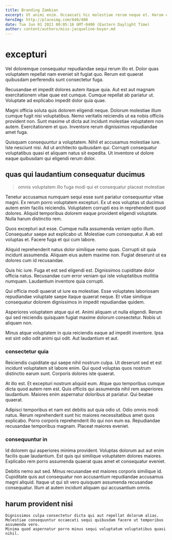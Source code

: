 ```yaml
---
title: Branding Zambian
excerpt: Ut animi enim. Occaecati hic molestiae rerum neque et. Harum est maxime. Impedit sint architecto. Qui magni in ut ducimus fugit non quia velit. Rem aut et magni est fuga ratione repellat.
heroImg: http://placeimg.com/640/480
date: Tue Jun 01 2021 00:05:16 GMT-0400 (Eastern Daylight Time)
author: content/authors/miss-jacqueline-boyer.md
---
```

# excepturi

Vel doloremque consequatur repudiandae sequi rerum illo et. Dolor quas voluptatem repellat nam eveniet sit fugiat quo. Rerum est quaerat quibusdam perferendis sunt consectetur fuga.
  
Recusandae et impedit dolores autem itaque quia. Aut est aut magnam exercitationem vitae quae est cumque. Cumque repellat ab pariatur ut. Voluptate ad explicabo impedit dolor quia quae.
  
Magni officia soluta quis dolorem eligendi neque. Dolorum molestiae illum cumque fugit nisi voluptatibus. Nemo veritatis reiciendis ut ea nobis officiis provident non. Sunt maxime ut dicta aut incidunt molestiae voluptatem non autem. Exercitationem et quo. Inventore rerum dignissimos repudiandae amet fuga.
  
Quisquam consequuntur a voluptatem. Nihil et accusamus molestiae iure. Iste nesciunt nisi. Ad ut architecto quibusdam qui. Corrupti consequatur voluptatibus quasi et aliquam natus sit expedita. Ut inventore ut dolore eaque quibusdam qui eligendi rerum dolor.

## quas qui laudantium consequatur ducimus

> omnis voluptatem illo fuga modi qui et consequatur placeat molestiae

Tenetur accusamus numquam sequi esse sunt pariatur consequuntur vitae magni. Ex rerum porro voluptatem excepturi. Ex ut eos voluptas ut ducimus autem enim facilis reiciendis. Voluptatem corrupti eos in reprehenderit quod dolores. Aliquid temporibus dolorem eaque provident eligendi voluptate. Nulla harum distinctio rem.
  
Quos excepturi aut esse. Cumque nulla assumenda veniam optio illum. Consequatur saepe aut explicabo ut. Molestiae cum consequatur. A ab est voluptas et. Facere fuga et qui cum labore.
  
Aliquid reprehenderit natus dolor similique nemo quas. Corrupti sit quia incidunt assumenda. Aliquam eius autem maxime non. Fugiat deserunt ut ea dolores cum id recusandae.
  
Quis hic iure. Fuga et est sed eligendi est. Dignissimos cupiditate dolor officia natus. Recusandae cum error veniam qui iste voluptatibus mollitia numquam. Laudantium inventore quia corrupti.
  
Qui officia modi quaerat ut iure ea molestiae. Esse voluptates laboriosam repudiandae voluptate saepe itaque quaerat neque. Et vitae similique consequatur dolorem dignissimos in impedit repudiandae quidem.
  
Asperiores voluptatem atque qui et. Animi aliquam ut nulla eligendi. Rerum qui sed reiciendis quisquam fugiat maxime dolorum consectetur. Nobis ut aliquam non.
  
Minus atque voluptatem in quia reiciendis eaque ad impedit inventore. Ipsa est sint odio odit animi qui odit. Aut laudantium et aut.

### consectetur quia

Reiciendis cupiditate qui saepe nihil nostrum culpa. Ut deserunt sed et est incidunt voluptatem sit labore enim. Qui quod voluptas quos nostrum distinctio earum sunt. Corporis dolores iste quaerat.
  
At illo est. Et excepturi nostrum aliquid eum. Atque quo temporibus cumque dicta quod autem rem est. Quis officiis qui assumenda nihil rem asperiores laudantium. Maiores enim aspernatur doloribus at pariatur. Qui beatae quaerat.
  
Adipisci temporibus et nam est debitis aut quia odio ut. Odio omnis modi natus. Rerum reprehenderit sunt hic maiores necessitatibus amet quos explicabo. Porro corporis reprehenderit illo qui non eum ea. Repudiandae recusandae temporibus magnam. Placeat maiores eveniet.

### consequuntur in

Id dolorem qui asperiores minima provident. Voluptas dolorum aut aut enim facilis quae laudantium. Est quis qui similique voluptatem dolores maiores. Explicabo rem porro assumenda quaerat quas amet et consequatur eveniet.
  
Debitis nemo aut sed. Minus recusandae est maiores corporis similique id. Cupiditate quis aut consequatur non accusantium repudiandae accusamus magni aliquid. Itaque ut qui sit vero quisquam assumenda recusandae consequatur. Illum at autem incidunt aliquam qui accusantium omnis.

## harum provident nisi

```text
Dignissimos culpa consectetur dicta qui aut repellat dolorum alias.
Molestiae consequuntur occaecati sequi quibusdam facere ut temporibus assumenda vero.
Minima quod aspernatur porro minus sequi voluptatum voluptatibus quasi nihil.
```

